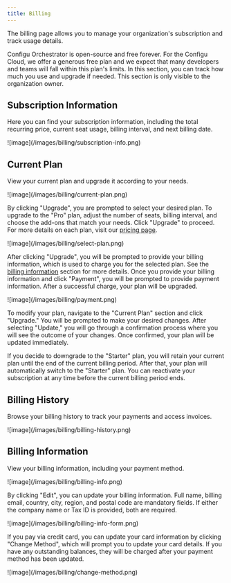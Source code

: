 ```yaml
---
title: Billing
---
```


The billing page allows you to manage your organization's subscription and track usage details.

<Note>
  Configu Orchestrator is open-source and free forever. For the Configu Cloud, we offer a generous free plan and we
  expect that many developers and teams will fall within this plan's limits. In this section, you can track how much you
  use and upgrade if needed. This section is only visible to the organization owner.
</Note>

## Subscription Information

Here you can find your subscription information, including the total recurring price, current seat usage, billing interval, and next billing date.

<Frame>![image](/images/billing/subscription-info.png)</Frame>

## Current Plan

View your current plan and upgrade it according to your needs.

<Frame>![image](/images/billing/current-plan.png)</Frame>

By clicking "Upgrade", you are prompted to select your desired plan. To upgrade to the "Pro" plan, adjust the number of seats, billing interval, and choose the add-ons that match your needs. Click "Upgrade" to proceed. For more details on each plan, visit our [pricing page](https://configu.com/pricing).

<Frame>![image](/images/billing/select-plan.png)</Frame>

After clicking "Upgrade", you will be prompted to provide your billing information, which is used to charge you for the selected plan. See the [billing information](#billing-information) section for more details. Once you provide your billing information and click "Payment", you will be prompted to provide payment information. After a successful charge, your plan will be upgraded.

<Frame>![image](/images/billing/payment.png)</Frame>

To modify your plan, navigate to the "Current Plan" section and click "Upgrade." You will be prompted to make your desired changes. After selecting "Update," you will go through a confirmation process where you will see the outcome of your changes. Once confirmed, your plan will be updated immediately.

If you decide to downgrade to the "Starter" plan, you will retain your current plan until the end of the current billing period. After that, your plan will automatically switch to the "Starter" plan. You can reactivate your subscription at any time before the current billing period ends.

## Billing History

Browse your billing history to track your payments and access invoices.

<Frame>![image](/images/billing/billing-history.png)</Frame>

## Billing Information

View your billing information, including your payment method.

<Frame>![image](/images/billing/billing-info.png)</Frame>

By clicking "Edit", you can update your billing information. Full name, billing email, country, city, region, and postal code are mandatory fields. If either the company name or Tax ID is provided, both are required.

<Frame>![image](/images/billing/billing-info-form.png)</Frame>

If you pay via credit card, you can update your card information by clicking "Change Method", which will prompt you to update your card details. If you have any outstanding balances, they will be charged after your payment method has been updated.

<Frame>![image](/images/billing/change-method.png)</Frame>
